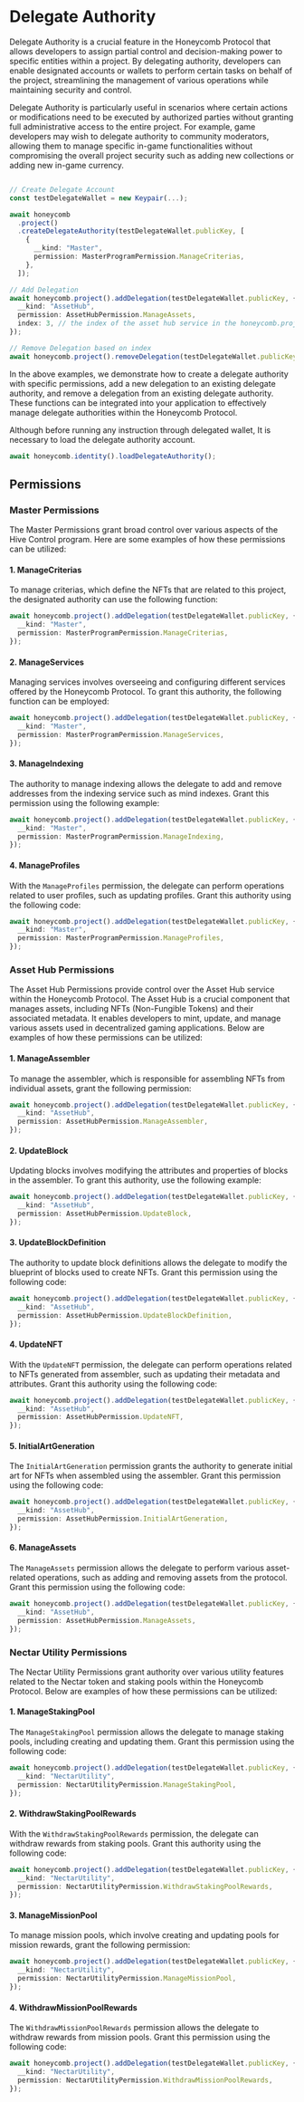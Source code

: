 # Delegate Authority

Delegate Authority is a crucial feature in the Honeycomb Protocol that allows developers to assign partial control and decision-making power to specific entities within a project. By delegating authority, developers can enable designated accounts or wallets to perform certain tasks on behalf of the project, streamlining the management of various operations while maintaining security and control.

Delegate Authority is particularly useful in scenarios where certain actions or modifications need to be executed by authorized parties without granting full administrative access to the entire project. For example, game developers may wish to delegate authority to community moderators, allowing them to manage specific in-game functionalities without compromising the overall project security such as adding new collections or adding new in-game currency.

```typescript

// Create Delegate Account
const testDelegateWallet = new Keypair(...);

await honeycomb
  .project()
  .createDelegateAuthority(testDelegateWallet.publicKey, [
    {
      __kind: "Master",
      permission: MasterProgramPermission.ManageCriterias,
    },
  ]);

// Add Delegation
await honeycomb.project().addDelegation(testDelegateWallet.publicKey, {
  __kind: "AssetHub",
  permission: AssetHubPermission.ManageAssets,
  index: 3, // the index of the asset hub service in the honeycomb.project().services array
});

// Remove Delegation based on index
await honeycomb.project().removeDelegation(testDelegateWallet.publicKey, 0);

```

In the above examples, we demonstrate how to create a delegate authority with specific permissions, add a new delegation to an existing delegate authority, and remove a delegation from an existing delegate authority. These functions can be integrated into your application to effectively manage delegate authorities within the Honeycomb Protocol.

Although before running any instruction through delegated wallet, It is necessary to load the delegate authority account.

```typescript
await honeycomb.identity().loadDelegateAuthority();
```

## Permissions

### Master Permissions

The Master Permissions grant broad control over various aspects of the Hive Control program. Here are some examples of how these permissions can be utilized:

#### 1. ManageCriterias

To manage criterias, which define the NFTs that are related to this project, the designated authority can use the following function:

```typescript
await honeycomb.project().addDelegation(testDelegateWallet.publicKey, {
  __kind: "Master",
  permission: MasterProgramPermission.ManageCriterias,
});
```

#### 2. ManageServices

Managing services involves overseeing and configuring different services offered by the Honeycomb Protocol. To grant this authority, the following function can be employed:

```typescript
await honeycomb.project().addDelegation(testDelegateWallet.publicKey, {
  __kind: "Master",
  permission: MasterProgramPermission.ManageServices,
});
```

#### 3. ManageIndexing

The authority to manage indexing allows the delegate to add and remove addresses from the indexing service such as mind indexes. Grant this permission using the following example:

```typescript
await honeycomb.project().addDelegation(testDelegateWallet.publicKey, {
  __kind: "Master",
  permission: MasterProgramPermission.ManageIndexing,
});
```

#### 4. ManageProfiles

With the `ManageProfiles` permission, the delegate can perform operations related to user profiles, such as updating profiles. Grant this authority using the following code:

```typescript
await honeycomb.project().addDelegation(testDelegateWallet.publicKey, {
  __kind: "Master",
  permission: MasterProgramPermission.ManageProfiles,
});
```

### Asset Hub Permissions

The Asset Hub Permissions provide control over the Asset Hub service within the Honeycomb Protocol. The Asset Hub is a crucial component that manages assets, including NFTs (Non-Fungible Tokens) and their associated metadata. It enables developers to mint, update, and manage various assets used in decentralized gaming applications. Below are examples of how these permissions can be utilized:

#### 1. ManageAssembler

To manage the assembler, which is responsible for assembling NFTs from individual assets, grant the following permission:

```typescript
await honeycomb.project().addDelegation(testDelegateWallet.publicKey, {
  __kind: "AssetHub",
  permission: AssetHubPermission.ManageAssembler,
});
```

#### 2. UpdateBlock

Updating blocks involves modifying the attributes and properties of blocks in the assembler. To grant this authority, use the following example:

```typescript
await honeycomb.project().addDelegation(testDelegateWallet.publicKey, {
  __kind: "AssetHub",
  permission: AssetHubPermission.UpdateBlock,
});
```

#### 3. UpdateBlockDefinition

The authority to update block definitions allows the delegate to modify the blueprint of blocks used to create NFTs. Grant this permission using the following code:

```typescript
await honeycomb.project().addDelegation(testDelegateWallet.publicKey, {
  __kind: "AssetHub",
  permission: AssetHubPermission.UpdateBlockDefinition,
});
```

#### 4. UpdateNFT

With the `UpdateNFT` permission, the delegate can perform operations related to NFTs generated from assembler, such as updating their metadata and attributes. Grant this authority using the following code:

```typescript
await honeycomb.project().addDelegation(testDelegateWallet.publicKey, {
  __kind: "AssetHub",
  permission: AssetHubPermission.UpdateNFT,
});
```

#### 5. InitialArtGeneration

The `InitialArtGeneration` permission grants the authority to generate initial art for NFTs when assembled using the assembler. Grant this permission using the following code:

```typescript
await honeycomb.project().addDelegation(testDelegateWallet.publicKey, {
  __kind: "AssetHub",
  permission: AssetHubPermission.InitialArtGeneration,
});
```

#### 6. ManageAssets

The `ManageAssets` permission allows the delegate to perform various asset-related operations, such as adding and removing assets from the protocol. Grant this permission using the following code:

```typescript
await honeycomb.project().addDelegation(testDelegateWallet.publicKey, {
  __kind: "AssetHub",
  permission: AssetHubPermission.ManageAssets,
});
```

### Nectar Utility Permissions

The Nectar Utility Permissions grant authority over various utility features related to the Nectar token and staking pools within the Honeycomb Protocol. Below are examples of how these permissions can be utilized:

#### 1. ManageStakingPool

The `ManageStakingPool` permission allows the delegate to manage staking pools, including creating and updating them. Grant this permission using the following code:

```typescript
await honeycomb.project().addDelegation(testDelegateWallet.publicKey, {
  __kind: "NectarUtility",
  permission: NectarUtilityPermission.ManageStakingPool,
});
```

#### 2. WithdrawStakingPoolRewards

With the `WithdrawStakingPoolRewards` permission, the delegate can withdraw rewards from staking pools. Grant this authority using the following code:

```typescript
await honeycomb.project().addDelegation(testDelegateWallet.publicKey, {
  __kind: "NectarUtility",
  permission: NectarUtilityPermission.WithdrawStakingPoolRewards,
});
```

#### 3. ManageMissionPool

To manage mission pools, which involve creating and updating pools for mission rewards, grant the following permission:

```typescript
await honeycomb.project().addDelegation(testDelegateWallet.publicKey, {
  __kind: "NectarUtility",
  permission: NectarUtilityPermission.ManageMissionPool,
});
```

#### 4. WithdrawMissionPoolRewards

The `WithdrawMissionPoolRewards` permission allows the delegate to withdraw rewards from mission pools. Grant this permission using the following code:

```typescript
await honeycomb.project().addDelegation(testDelegateWallet.publicKey, {
  __kind: "NectarUtility",
  permission: NectarUtilityPermission.WithdrawMissionPoolRewards,
});
```
